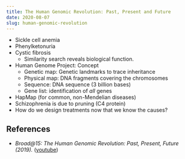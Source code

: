```yaml
---
title: The Human Genomic Revolution: Past, Present and Future
date: 2020-08-07
slug: human-genomic-revolution
---
```


* Sickle cell anemia
* Phenylketonuria
* Cystic fibrosis
    * Similarity search reveals biological function.
* Human Genome Project: Concept
    * Genetic map: Genetic landmarks to trace inheritance
    * Physical map: DNA fragments covering the chromosomes
    * Sequence: DNA sequence (3 billion bases)
    * Gene list: identification of _all_ genes
* HapMap (for common, non-Mendelian diseases)
* Schizophrenia is due to pruning (C4 protein)
* How do we design treatments now that we know the causes?

## References
* _Broad@15: The Human Genomic Revolution: Past, Present, Future (2019)._ ([youtube](https://www.youtube.com/watch?v=VAvMSzBJaqQ))
